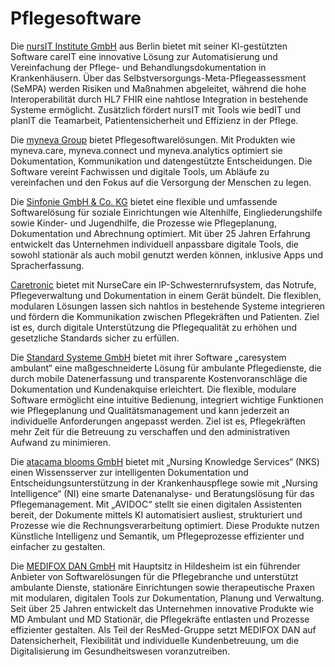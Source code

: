 # Pflegesoftware

Die [nursIT Institute GmbH](https://nursit.de/nursit-home) aus Berlin bietet mit seiner KI-gestützten Software careIT eine innovative Lösung zur Automatisierung und Vereinfachung der Pflege- und Behandlungsdokumentation in Krankenhäusern. Über das Selbstversorgungs-Meta-Pflegeassessment (SeMPA) werden Risiken und Maßnahmen abgeleitet, während die hohe Interoperabilität durch HL7 FHIR eine nahtlose Integration in bestehende Systeme ermöglicht. Zusätzlich fördert nursIT mit Tools wie bedIT und planIT die Teamarbeit, Patientensicherheit und Effizienz in der Pflege.

Die [myneva Group](https://www.myneva.eu/de) bietet Pflegesoftwarelösungen. Mit Produkten wie myneva.care, myneva.connect und myneva.analytics optimiert sie Dokumentation, Kommunikation und datengestützte Entscheidungen. Die Software vereint Fachwissen und digitale Tools, um Abläufe zu vereinfachen und den Fokus auf die Versorgung der Menschen zu legen.

Die [Sinfonie GmbH & Co. KG](https://sinfonie.de/) bietet eine flexible und umfassende Softwarelösung für soziale Einrichtungen wie Altenhilfe, Eingliederungshilfe sowie Kinder- und Jugendhilfe, die Prozesse wie Pflegeplanung, Dokumentation und Abrechnung optimiert. Mit über 25 Jahren Erfahrung entwickelt das Unternehmen individuell anpassbare digitale Tools, die sowohl stationär als auch mobil genutzt werden können, inklusive Apps und Spracherfassung.

[Caretronic](https://caretronic.com/de/startseite/) bietet mit NurseCare ein IP-Schwesternrufsystem, das Notrufe, Pflegeverwaltung und Dokumentation in einem Gerät bündelt. Die flexiblen, modularen Lösungen lassen sich nahtlos in bestehende Systeme integrieren und fördern die Kommunikation zwischen Pflegekräften und Patienten. Ziel ist es, durch digitale Unterstützung die Pflegequalität zu erhöhen und gesetzliche Standards sicher zu erfüllen.

Die [Standard Systeme GmbH](https://www.standardsysteme-software.de/software/ambulante-pflege/) bietet mit ihrer Software „caresystem ambulant“ eine maßgeschneiderte Lösung für ambulante Pflegedienste, die durch mobile Datenerfassung und transparente Kostenvoranschläge die Dokumentation und Kundenakquise erleichtert. Die flexible, modulare Software ermöglicht eine intuitive Bedienung, integriert wichtige Funktionen wie Pflegeplanung und Qualitätsmanagement und kann jederzeit an individuelle Anforderungen angepasst werden. Ziel ist es, Pflegekräften mehr Zeit für die Betreuung zu verschaffen und den administrativen Aufwand zu minimieren.

Die [atacama blooms GmbH](https://www.atacama-blooms.de/) bietet mit „Nursing Knowledge Services“ (NKS) einen Wissensserver zur intelligenten Dokumentation und Entscheidungsunterstützung in der Krankenhauspflege sowie mit „Nursing Intelligence“ (NI) eine smarte Datenanalyse- und Beratungslösung für das Pflegemanagement. Mit „AVIDOC“ stellt sie einen digitalen Assistenten bereit, der Dokumente mittels KI automatisiert ausliest, strukturiert und Prozesse wie die Rechnungsverarbeitung optimiert. Diese Produkte nutzen Künstliche Intelligenz und Semantik, um Pflegeprozesse effizienter und einfacher zu gestalten.

Die [MEDIFOX DAN GmbH](https://www.medifoxdan.de/) mit Hauptsitz in Hildesheim ist ein führender Anbieter von Softwarelösungen für die Pflegebranche und unterstützt ambulante Dienste, stationäre Einrichtungen sowie therapeutische Praxen mit modularen, digitalen Tools zur Dokumentation, Planung und Verwaltung. Seit über 25 Jahren entwickelt das Unternehmen innovative Produkte wie MD Ambulant und MD Stationär, die Pflegekräfte entlasten und Prozesse effizienter gestalten. Als Teil der ResMed-Gruppe setzt MEDIFOX DAN auf Datensicherheit, Flexibilität und individuelle Kundenbetreuung, um die Digitalisierung im Gesundheitswesen voranzutreiben.